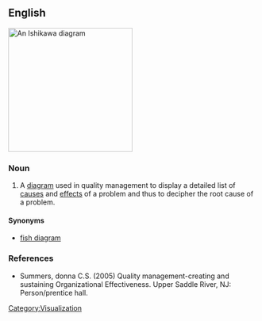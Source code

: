 ==English==
[[Image:Ursache Wirkung Diagramm allgemein.png|thumb|250px|An Ishikawa diagram]]
{{wikipedia}}
===Noun===
{{en-noun|sg=[[Ishikawa]] [[diagram]]}}

# A [[diagram]] used in quality management to display a detailed list of [[cause]]s and [[effect]]s of a problem and thus to decipher the root cause of a problem.

====Synonyms====
* [[fish diagram]]

===References===
* Summers, donna C.S. (2005) Quality management-creating and sustaining Organizational Effectiveness.  Upper Saddle River, NJ:  Person/prentice hall.

[[Category:Visualization]]